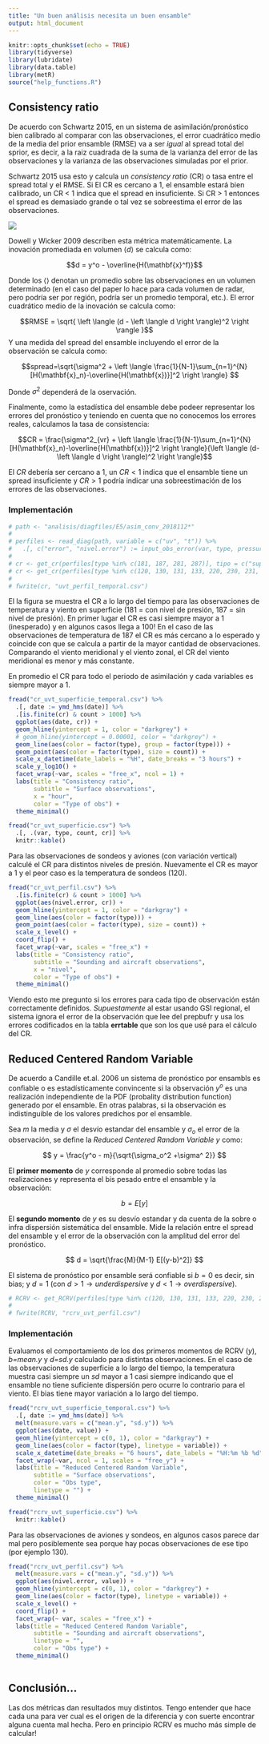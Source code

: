 ```yaml
---
title: "Un buen análisis necesita un buen ensamble"
output: html_document
---
```


```r
knitr::opts_chunk$set(echo = TRUE)
library(tidyverse)
library(lubridate)
library(data.table)
library(metR)
source("help_functions.R")
```

## Consistency ratio

De acuerdo con Schwartz 2015, en un sistema de asimilación/pronóstico bien calibrado al comparar con las observaciones, el error cuadrático medio de la media del prior ensamble (RMSE) va a ser *igual* al spread total del sprior, es decir, a la raiz cuadrada de la suma de la varianza del error de las observaciones y la varianza de las observaciones simuladas por el prior. 

Schwartz 2015 usa esto y calcula un *consistency ratio* (CR) o tasa entre el spread total y el RMSE. Si El CR es cercano a 1, el ensamble estará bien calibrado, un CR < 1 indica que el spread en insuficiente. Si CR > 1 entonces el spread es demasiado grande o tal vez se sobreestima el error de las observaciones.

![](fig/CR_shwartz.png)

Dowell y Wicker 2009 describen esta métrica matemáticamente. La inovación promediada en volumen $\left \langle d \right \rangle$ se calcula como:

$$d = y^o - \overline{H(\mathbf{x}^f)}$$

Donde los $\left \langle  \right \rangle$ denotan un promedio sobre las observaciones en un volumen determinado (en el caso del paper lo hace para cada volumen de radar, pero podría ser por región, podría ser un promedio temporal, etc.). El error cuadrático medio de la inovación se calcula como:

$$RMSE = \sqrt{ \left \langle (d - \left \langle d \right \rangle)^2 \right \rangle }$$
Y una medida del spread del ensamble incluyendo el error de la observación se calcula como:

$$spread=\sqrt{\sigma^2 + \left \langle \frac{1}{N-1}\sum_{n=1}^{N}[H(\mathbf{x}_n)-\overline{H(\mathbf{x})}]^2 \right \rangle} $$

Donde $\sigma^2$ dependerá de la oservación. 

Finalmente, como la estadística del ensamble debe podeer representar los errores del pronóstico y teniendo en cuenta que no conocemos los errores reales, calculamos la tasa de consistencia:

$$CR = \frac{\sigma^2_{vr} + \left \langle \frac{1}{N-1}\sum_{n=1}^{N}[H(\mathbf{x}_n)-\overline{H(\mathbf{x})}]^2 \right \rangle}{\left \langle (d-\left \langle d \right \rangle)^2 \right \rangle}$$

El $CR$ debería ser cercano a 1, un $CR < 1$ indica que el ensamble tiene un spread insuficiente y $CR > 1$ podría indicar una sobreestimación de los errores de las observaciones. 

### Implementación

```r
# path <- "analisis/diagfiles/E5/asim_conv_2018112*"
# 
# perfiles <- read_diag(path, variable = c("uv", "t")) %>% 
#   .[, c("error", "nivel.error") := input_obs_error(var, type, pressure)]
# 
# cr <- get_cr(perfiles[type %in% c(181, 187, 281, 287)], tipo = c("superficie", "temporal"))
# cr <- get_cr(perfiles[type %in% c(120, 130, 131, 133, 220, 230, 231, 233)], tipo = c("perfil", "temporal"))
# 
# fwrite(cr, "uvt_perfil_temporal.csv")
```

El la figura se muestra el CR a lo largo del tiempo para las observaciones de temperatura y viento en superficie (181 = con nivel de presión, 187 = sin nivel de presión). En primer lugar el CR es casi siempre mayor a 1 (inesperado) y en algunos casos llega a 100! En el caso de las observaciones de temperatura de 187 el CR es más cercano a lo esperado y coincide con que se calcula a partir de la mayor cantidad de observaciones. Comparando el viento meridional y el viento zonal, el CR del viento meridional es menor y más constante. 

En promedio el CR para todo el periodo de asimilación y cada variables es siempre mayor a 1.

```r
fread("cr_uvt_superficie_temporal.csv") %>% 
  .[, date := ymd_hms(date)] %>% 
  .[is.finite(cr) & count > 1000] %>% 
  ggplot(aes(date, cr)) +
  geom_hline(yintercept = 1, color = "darkgrey") +
  # geom_hline(yintercept = 0.00001, color = "darkgrey") +
  geom_line(aes(color = factor(type), group = factor(type))) +
  geom_point(aes(color = factor(type), size = count)) +
  scale_x_datetime(date_labels = "%H", date_breaks = "3 hours") +
  scale_y_log10() +
  facet_wrap(~var, scales = "free_x", ncol = 1) +
  labs(title = "Consistency ratio",
       subtitle = "Surface observations",
       x = "hour",
       color = "Type of obs") +
  theme_minimal()

fread("cr_uvt_superficie.csv") %>%
  .[, .(var, type, count, cr)] %>% 
  knitr::kable()
```

Para las observaciones de sondeos y aviones (con variación vertical) calculé el CR para distintos niveles de presión. Nuevamente el CR es mayor a 1 y el peor caso es la temperatura de sondeos (120). 

```r
fread("cr_uvt_perfil.csv") %>% 
  .[is.finite(cr) & count > 1000] %>% 
  ggplot(aes(nivel.error, cr)) +
  geom_hline(yintercept = 1, color = "darkgray") +
  geom_line(aes(color = factor(type))) +
  geom_point(aes(color = factor(type), size = count)) +
  scale_x_level() +
  coord_flip() +
  facet_wrap(~var, scales = "free_x") +
  labs(title = "Consistency ratio",
       subtitle = "Sounding and aircraft observations",
       x = "nivel",
       color = "Type of obs") +
  theme_minimal()
```

Viendo esto me pregunto si los errores para cada tipo de observación están correctamente definidos. *Supuestamente* al estar usando GSI regional, el sistema ignora el error de la observación que lee del prepbufr y usa los errores codificados en la tabla **errtable** que son los que usé para el cálculo del CR. 

## Reduced Centered Random Variable

De acuerdo a Candille et.al. 2006 un sistema de pronóstico por ensambls es confiable o es estadísticamente convincente si la observación $y^o$ es una realización independiente de la PDF (probality distribution function) generado por el ensamble. En otras palabras, si la observación es indistinguible de los valores predichos por el ensamble.

Sea $m$ la media y $\sigma$ el desvío estandar del ensamble y $\sigma_o$ el error de la observación, se define la *Reduced Centered Random Variable* $y$ como:

$$ y = \frac{y^o - m}{\sqrt{\sigma_o^2 +\sigma^ 2}} $$

El **primer momento** de $y$ corresponde al promedio sobre todas las realizaciones y representa el bis pesado entre el ensamble y la observación:

$$ b = E[y] $$

El **segundo momento** de $y$ es su desvío estandar y da cuenta de la sobre o infra dispersión sistemática del ensamble. Mide la relación entre el spread del ensamble y el error de la observación con la amplitud del error del pronóstico. 

$$ d = \sqrt{\frac{M}{M-1} E[(y-b)^2]} $$

El sistema de pronóstico por ensamble será confiable si $b=0$ es decir, sin bias; y $d = 1$ (con $d>1 \rightarrow underdispersive$ y $d<1 \rightarrow overdispersive$).

```r
# RCRV <- get_RCRV(perfiles[type %in% c(120, 130, 131, 133, 220, 230, 231, 233)], tipo = c("perfil"))
# 
# fwrite(RCRV, "rcrv_uvt_perfil.csv")
```

### Implementación

Evaluamos el comportamiento de los dos primeros momentos de RCRV (*y*), *b=mean.y* y *d=sd.y* calculado para distintas observaciones. En el caso de las observaciones de superficie a lo largo del tiempo, la temperatura muestra casi siempre un *sd* mayor a 1 casi siempre indicando que el ensamble no tiene suficiente dispersión pero ocurre lo contrario para el viento. El bias tiene mayor variación a lo largo del tiempo. 

```r
fread("rcrv_uvt_superficie_temporal.csv") %>% 
  .[, date := ymd_hms(date)] %>% 
  melt(measure.vars = c("mean.y", "sd.y")) %>% 
  ggplot(aes(date, value)) +
  geom_hline(yintercept = c(0, 1), color = "darkgray") +
  geom_line(aes(color = factor(type), linetype = variable)) +
  scale_x_datetime(date_breaks = "6 hours", date_labels = "%H:%m %b %d") +
  facet_wrap(~var, ncol = 1, scales = "free_y") +
  labs(title = "Reduced Centered Random Variable",
       subtitle = "Surface observations",
       color = "Obs type",
       linetype = "") +
  theme_minimal()

fread("rcrv_uvt_superficie.csv") %>% 
  knitr::kable()
```

Para las observaciones de aviones y sondeos, en algunos casos parece dar mal pero posiblemente sea porque hay pocas observaciones de ese tipo (por ejemplo 130). 

```r
fread("rcrv_uvt_perfil.csv") %>% 
  melt(measure.vars = c("mean.y", "sd.y")) %>% 
  ggplot(aes(nivel.error, value)) +
  geom_hline(yintercept = c(0, 1), color = "darkgrey") +
  geom_line(aes(color = factor(type), linetype = variable)) +
  scale_x_level() +
  coord_flip() +
  facet_wrap(~ var, scales = "free_x") +
  labs(title = "Reduced Centered Random Variable",
       subtitle = "Sounding and aircraft observations",
       linetype = "",
       color = "Obs type") +
  theme_minimal()
  
```

## Conclusión...

Las dos métricas dan resultados muy distintos. Tengo entender que hace cada una para ver cual es el origen de la diferencia y con suerte encontrar alguna cuenta mal hecha. Pero en principio RCRV es mucho más simple de calcular!